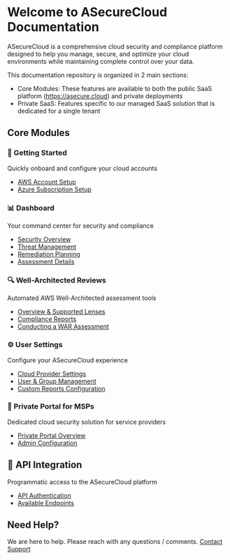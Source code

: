 # Welcome to ASecureCloud Documentation

ASecureCloud is a comprehensive cloud security and compliance platform designed to help you manage, secure, and optimize your cloud environments while maintaining complete control over your data.

This documentation repository is organized in 2 main sections:
- Core Modules: These features are available to both the public SaaS platform (https://asecure.cloud) and private deployments
- Private SaaS: Features specific to our managed SaaS solution that is dedicated for a single tenant

## Core Modules

### 🚀 Getting Started
Quickly onboard and configure your cloud accounts
- [AWS Account Setup](/gettingStarted#add-an-aws-account)
- [Azure Subscription Setup](/gettingStarted#add-an-azure-subscription)

### 📊 Dashboard
Your command center for security and compliance
- [Security Overview](/Dashboard#overview)
- [Threat Management](/Dashboard#threat-management)
- [Remediation Planning](/Dashboard#remediation-plan)
- [Assessment Details](/Dashboard#assessments-details)

### 🔍 Well-Architected Reviews
Automated AWS Well-Architected assessment tools
- [Overview & Supported Lenses](/wellArchitected)
- [Compliance Reports](/wellArchitected#compliance-reports)
- [Conducting a WAR Assessment](/wellArchitected/conductingwar)

### ⚙️ User Settings
Configure your ASecureCloud experience
- [Cloud Provider Settings](/UserSettings#cloud-settings)
- [User & Group Management](/UserSettings#user-and-group-settings)
- [Custom Reports Configuration](/UserSettings#custom-reports)

### 🏢 Private Portal for MSPs
Dedicated cloud security solution for service providers
- [Private Portal Overview](/privatePortal)
- [Admin Configuration](/privatePortal/configuration)

## 🔌 API Integration
Programmatic access to the ASecureCloud platform
- [API Authentication](/apidocs#getting-started)
- [Available Endpoints](/apidocs#api-endpoints)

## Need Help?

We are here to help. Please reach with any questions / comments.
[Contact Support](mailto:support@asecurecloud.com) 